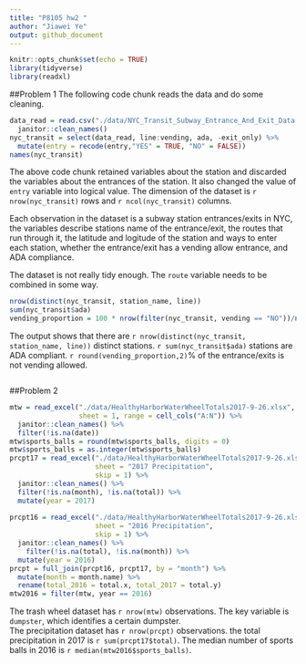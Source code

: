 ```yaml
---
title: "P8105 hw2 "
author: "Jiawei Ye"
output: github_document
---
```


```r
knitr::opts_chunk$set(echo = TRUE)
library(tidyverse)
library(readxl)
```

##Problem 1
The following code chunk reads the data and do some cleaning.
```r
data_read = read.csv("./data/NYC_Transit_Subway_Entrance_And_Exit_Data.csv") %>% 
  janitor::clean_names()
nyc_transit = select(data_read, line:vending, ada, -exit_only) %>% 
  mutate(entry = recode(entry,"YES" = TRUE, "NO" = FALSE))
names(nyc_transit)
```

The above code chunk retained variables about the station and discarded the variables about the entrances of the station. It also changed the value of `entry` variable into logical value. The dimension of the dataset is `r nrow(nyc_transit)` rows and `r ncol(nyc_transit)` columns.  

Each observation in the dataset is a subway station entrances/exits in NYC, the variables describe stations name of the entrance/exit, the routes that run through it, the latitude and logitude of the station and ways to enter each station, whether the entrance/exit has a vending allow entrance, and ADA compliance.  

The dataset is not really tidy enough. The `route` variable needs to be combined in some way.  
```r
nrow(distinct(nyc_transit, station_name, line))
sum(nyc_transit$ada)
vending_proportion = 100 * nrow(filter(nyc_transit, vending == "NO"))/nrow(nyc_transit)
```

The output shows that there are `r nrow(distinct(nyc_transit, station_name, line))` distinct stations. `r sum(nyc_transit$ada)` stations are ADA compliant. `r round(vending_proportion,2)`% of the entrance/exits is not vending allowed.  

```r

```

##Problem 2
```r
mtw = read_excel("./data/HealthyHarborWaterWheelTotals2017-9-26.xlsx", 
                 sheet = 1, range = cell_cols("A:N")) %>% 
  janitor::clean_names() %>% 
  filter(!is.na(date))
mtw$sports_balls = round(mtw$sports_balls, digits = 0)
mtw$sports_balls = as.integer(mtw$sports_balls)
prcpt17 = read_excel("./data/HealthyHarborWaterWheelTotals2017-9-26.xlsx",
                     sheet = "2017 Precipitation", 
                     skip = 1) %>% 
  janitor::clean_names() %>% 
  filter(!is.na(month), !is.na(total)) %>% 
  mutate(year = 2017)
  
prcpt16 = read_excel("./data/HealthyHarborWaterWheelTotals2017-9-26.xlsx",
                     sheet = "2016 Precipitation",
                     skip = 1) %>%
  janitor::clean_names() %>% 
    filter(!is.na(total), !is.na(month)) %>% 
  mutate(year = 2016)
prcpt = full_join(prcpt16, prcpt17, by = "month") %>% 
  mutate(month = month.name) %>% 
  rename(total_2016 = total.x, total_2017 = total.y)
mtw2016 = filter(mtw, year == 2016) 
```

The trash wheel dataset has `r nrow(mtw)` observations. The key variable is `dumpster`, which identifies a certain dumpster.   
The precipitation dataset has `r nrow(prcpt)` observations. the total precipitation in 2017 is `r sum(prcpt17$total)`.  The median number of sports balls in 2016 is `r median(mtw2016$sports_balls)`.  

